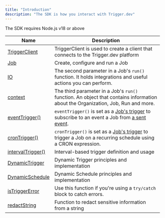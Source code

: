 ```yaml
---
title: "Introduction"
description: "The SDK is how you interact with Trigger.dev"
---
```


<Note>The SDK requires Node.js v18 or above</Note>

| Name                                      | Description                                                                                                                                              |
| ----------------------------------------- | -------------------------------------------------------------------------------------------------------------------------------------------------------- |
| [TriggerClient](//sdk/triggerclient)      | TriggerClient is used to create a client that connects to the Trigger.dev platform                                                                       |
| [Job](/sdk/job)                           | Create, configure and run a Job                                                                                                                          |
| [IO](/sdk/io)                             | The second parameter in a Job's `run()` function. It holds integrations and useful actions you can perform.                                              |
| [context](/sdk/context)                   | The third parameter in a Job's `run()` function. An object that contains information about the Organization, Job, Run and more.                          |
| [eventTrigger()](/sdk/eventtrigger)       | `eventTrigger()` is set as a [Job's trigger](/sdk/job) to subscribe to an event a Job from [a sent event](/sdk/triggerclient/instancemethods/sendevent). |
| [cronTrigger()](/sdk/crontrigger)         | `cronTrigger()` is set as a [Job's trigger](/sdk/job) to trigger a Job on a recurring schedule using a CRON expression.                                  |
| [intervalTrigger()](/sdk/intervaltrigger) | Interval-based trigger definition and usage                                                                                                              |
| [DynamicTrigger](/sdk/dynamictrigger)     | Dynamic Trigger principles and implementation                                                                                                            |
| [DynamicSchedule](/sdk/dynamicschedule)   | Dynamic Schedule principles and implementation                                                                                                           |
| [isTriggerError](/sdk/istriggererror)     | Use this function if you're using a `try/catch` block to catch errors.                                                                                   |
| [redactString](/sdk/redactstring)         | Function to redact sensitive information from a string                                                                                                   |
